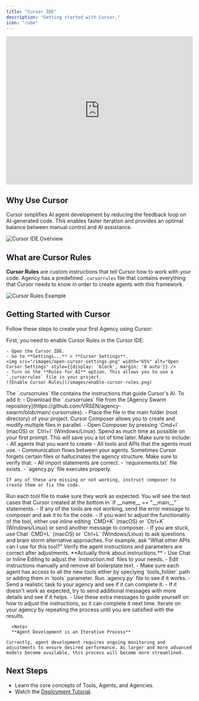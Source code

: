 ```yaml
---
title: "Cursor IDE"
description: "Getting started with Cursor."
icon: "cube"
---
```


<iframe
  width="100%"
  height="400"
  src="https://www.youtube.com/embed/Og73plUTabs"
  title="YouTube video player"
  frameborder="0"
  allow="accelerometer; autoplay; clipboard-write; encrypted-media; gyroscope; picture-in-picture"
  allowfullscreen
  style={{ borderRadius: "10px" }}
></iframe>

## Why Use Cursor

Cursor simplifies AI agent development by reducing the feedback loop on AI-generated code. This enables faster iteration and provides an optimal balance between manual control and AI assistance.

![Cursor IDE Overview](/images/cursor-overview.png)

## What are Cursor Rules

**Cursor Rules** are custom instructions that tell Cursor how to work with your code. Agency has a predefined `.cursorrules` file that contains everything that Cursor needs to know in order to create agents with this framework.

![Cursor Rules Example](/images/cursor-rules-example.png)

## Getting Started with Cursor

Follow these steps to create your first Agency using Cursor:

<Steps>
  <Step title="Enable Cursor Rules in Settings">
    First, you need to enable Cursor Rules in the Cursor IDE:

    - Open the Cursor IDE.
    - Go to **Settings...** > **Cursor Settings**.
    <img src="/images/open-cursor-settings.png" width="65%" alt="Open Cursor Settings" style={{display: 'block', margin: '0 auto'}} />
    - Turn on the **Rules for AI** option. This allows you to use a `.cursorrules` file in your project.
    ![Enable Cursor Rules](/images/enable-cursor-rules.png)
  </Step>

  <Step title="Add The `.cursorrules` File to Your Project">
    The `.cursorrules` file contains the instructions that guide Cursor's AI. To add it:
    - Download the `.cursorrules` file from the [Agency Swarm repository](https://github.com/VRSEN/agency-swarm/blob/main/.cursorrules).
    - Place the file in the main folder (root directory) of your project.
  </Step>

  <Step title="Open Cursor Composer">
    Cursor Composer allows you to create and modify multiple files in parallel.
    - Open Composer by pressing `Cmd+I` (macOS) or `Ctrl+I` (Windows/Linux).
  </Step>

  <Step title="Send Your First Prompt to Composer">
    Spend as much time as possible on your first prompt. This will save you a lot of time later. Make sure to include:
      - All agents that you want to create
      - All tools and APIs that the agents must use.
      - Communication flows between your agents.
  </Step>

  <Step title="Varify The Agency Structure">
    Sometimes Cursor forgets certain files or hallucinates the agency structure. Make sure to verify that:
    - All import statements are correct.
    - `requirements.txt` file exists.
    - `agency.py` file executes properly.   

    If any of these are missing or not working, instruct composer to create them or fix the code.
  </Step>

  <Step title="Adjust the Tools">
    Run each tool file to make sure they work as expected. You will see the test cases that Cursor created at the bottom in `if __name__ == "__main__"` statements.  
    - If any of the tools are not working, send the error message to composer and ask it to fix the code.
    - If you want to adjust the functionality of the tool, either use inline editing `CMD+K` (macOS) or `Ctrl+K` (Windows/Linux) or send another message to composer.
    - If you are stuck, use Chat `CMD+L` (macOS) or `Ctrl+L` (Windows/Linux) to ask questions and brain storm alternative approaches. For example, ask "What other APIs can I use for this tool?"
  
  </Step>

  <Step title="Adjust the Agents">
    Verify the agent instructions and parameters are correct after adjustments. **Actually think about instructions.**
    - Use Chat or Inline Editing to adjust the `instruction.md` files to your needs.
    - Edit instructions manually and remove all boilerplate text.
    - Make sure each agent has access to all the new tools either by speciying `tools_folder` path or adding them in `tools` parameter.
  </Step>

  <Step title="Test Your Agency">
    Run `agency.py` file to see if it works.
    - Send a realistic task to your agency and see if it can complete it.
    - If it doesn't work as expected, try to send additional messages with more details and see if it helps.
    - Use these extra messages to guide yourself on how to adjust the instructions, so it can complete it next time.
  </Step>

  <Step title="Repeat">
    Iterate on your agency by repeating the process until you are satisfied with the results.  

      <Note>
      **Agent Development is an Iterative Process**

    Currently, agent development requires ongoing monitoring and adjustments to ensure desired performance. As larger and more advanced models become available, this process will become more streamlined.
  </Note>
  </Step>


</Steps>

## Next Steps

- Learn the core concepts of Tools, Agents, and Agencies.
- Watch the [Deployment Tutorial](https://www.youtube.com/watch?v=53_e3lmk6Mo).

